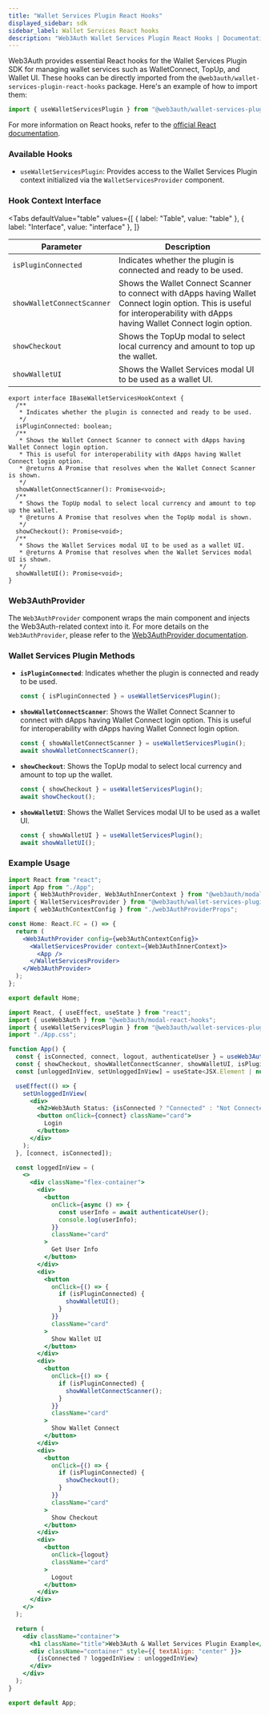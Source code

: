 ```yaml
---
title: "Wallet Services Plugin React Hooks"
displayed_sidebar: sdk
sidebar_label: Wallet Services React hooks
description: "Web3Auth Wallet Services Plugin React Hooks | Documentation - Web3Auth"
---
```



Web3Auth provides essential React hooks for the Wallet Services Plugin SDK for managing wallet
services such as WalletConnect, TopUp, and Wallet UI. These hooks can be directly imported from the
`@web3auth/wallet-services-plugin-react-hooks` package. Here's an example of how to import them:

```jsx
import { useWalletServicesPlugin } from "@web3auth/wallet-services-plugin-react-hooks";
```

For more information on React hooks, refer to the
[official React documentation](https://react.dev/learn/reusing-logic-with-custom-hooks).

### Available Hooks

- `useWalletServicesPlugin`: Provides access to the Wallet Services Plugin context initialized via
  the `WalletServicesProvider` component.

### Hook Context Interface

<Tabs
  defaultValue="table"
  values={[
    { label: "Table", value: "table" },
    { label: "Interface", value: "interface" },
  ]}
>

<TabItem value="table">

| Parameter                  | Description                                                                                                                                                                   |
| -------------------------- | ----------------------------------------------------------------------------------------------------------------------------------------------------------------------------- |
| `isPluginConnected`        | Indicates whether the plugin is connected and ready to be used.                                                                                                               |
| `showWalletConnectScanner` | Shows the Wallet Connect Scanner to connect with dApps having Wallet Connect login option. This is useful for interoperability with dApps having Wallet Connect login option. |
| `showCheckout`             | Shows the TopUp modal to select local currency and amount to top up the wallet.                                                                                               |
| `showWalletUI`             | Shows the Wallet Services modal UI to be used as a wallet UI.                                                                                                                 |

</TabItem>

<TabItem value="interface">

```tsx
export interface IBaseWalletServicesHookContext {
  /**
   * Indicates whether the plugin is connected and ready to be used.
   */
  isPluginConnected: boolean;
  /**
   * Shows the Wallet Connect Scanner to connect with dApps having Wallet Connect login option.
   * This is useful for interoperability with dApps having Wallet Connect login option.
   * @returns A Promise that resolves when the Wallet Connect Scanner is shown.
   */
  showWalletConnectScanner(): Promise<void>;
  /**
   * Shows the TopUp modal to select local currency and amount to top up the wallet.
   * @returns A Promise that resolves when the TopUp modal is shown.
   */
  showCheckout(): Promise<void>;
  /**
   * Shows the Wallet Services modal UI to be used as a wallet UI.
   * @returns A Promise that resolves when the Wallet Services modal UI is shown.
   */
  showWalletUI(): Promise<void>;
}
```

</TabItem>

</Tabs>

### Web3AuthProvider

The `Web3AuthProvider` component wraps the main component and injects the Web3Auth-related context
into it. For more details on the `Web3AuthProvider`, please refer to the
[Web3AuthProvider documentation](/sdk/pnp/web/modal/modal-hooks#web3authprovider).

### Wallet Services Plugin Methods

- **`isPluginConnected`**: Indicates whether the plugin is connected and ready to be used.

  ```javascript
  const { isPluginConnected } = useWalletServicesPlugin();
  ```

- **`showWalletConnectScanner`**: Shows the Wallet Connect Scanner to connect with dApps having
  Wallet Connect login option. This is useful for interoperability with dApps having Wallet Connect
  login option.

  ```javascript
  const { showWalletConnectScanner } = useWalletServicesPlugin();
  await showWalletConnectScanner();
  ```

- **`showCheckout`**: Shows the TopUp modal to select local currency and amount to top up the
  wallet.

  ```javascript
  const { showCheckout } = useWalletServicesPlugin();
  await showCheckout();
  ```

- **`showWalletUI`**: Shows the Wallet Services modal UI to be used as a wallet UI.
  ```javascript
  const { showWalletUI } = useWalletServicesPlugin();
  await showWalletUI();
  ```

### Example Usage

```jsx
import React from "react";
import App from "./App";
import { Web3AuthProvider, Web3AuthInnerContext } from "@web3auth/modal-react-hooks";
import { WalletServicesProvider } from "@web3auth/wallet-services-plugin-react-hooks";
import { web3AuthContextConfig } from "./web3AuthProviderProps";

const Home: React.FC = () => {
  return (
    <Web3AuthProvider config={web3AuthContextConfig}>
      <WalletServicesProvider context={Web3AuthInnerContext}>
        <App />
      </WalletServicesProvider>
    </Web3AuthProvider>
  );
};

export default Home;

import React, { useEffect, useState } from "react";
import { useWeb3Auth } from "@web3auth/modal-react-hooks";
import { useWalletServicesPlugin } from "@web3auth/wallet-services-plugin-react-hooks";
import "./App.css";

function App() {
  const { isConnected, connect, logout, authenticateUser } = useWeb3Auth();
  const { showCheckout, showWalletConnectScanner, showWalletUI, isPluginConnected } = useWalletServicesPlugin();
  const [unloggedInView, setUnloggedInView] = useState<JSX.Element | null>(null);

  useEffect(() => {
    setUnloggedInView(
      <div>
        <h2>Web3Auth Status: {isConnected ? "Connected" : "Not Connected"}</h2>
        <button onClick={connect} className="card">
          Login
        </button>
      </div>
    );
  }, [connect, isConnected]);

  const loggedInView = (
    <>
      <div className="flex-container">
        <div>
          <button
            onClick={async () => {
              const userInfo = await authenticateUser();
              console.log(userInfo);
            }}
            className="card"
          >
            Get User Info
          </button>
        </div>
        <div>
          <button
            onClick={() => {
              if (isPluginConnected) {
                showWalletUI();
              }
            }}
            className="card"
          >
            Show Wallet UI
          </button>
        </div>
        <div>
          <button
            onClick={() => {
              if (isPluginConnected) {
                showWalletConnectScanner();
              }
            }}
            className="card"
          >
            Show Wallet Connect
          </button>
        </div>
        <div>
          <button
            onClick={() => {
              if (isPluginConnected) {
                showCheckout();
              }
            }}
            className="card"
          >
            Show Checkout
          </button>
        </div>
        <div>
          <button
            onClick={logout}
            className="card"
          >
            Logout
          </button>
        </div>
      </div>
    </>
  );

  return (
    <div className="container">
      <h1 className="title">Web3Auth & Wallet Services Plugin Example</h1>
      <div className="container" style={{ textAlign: "center" }}>
        {isConnected ? loggedInView : unloggedInView}
      </div>
    </div>
  );
}

export default App;
```
